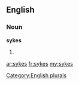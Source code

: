 ==English==

===Noun===
'''sykes'''

# {{plural of|[[syke]]}}

[[Category:English plurals]]

[[ar:sykes]]
[[fr:sykes]]
[[my:sykes]]